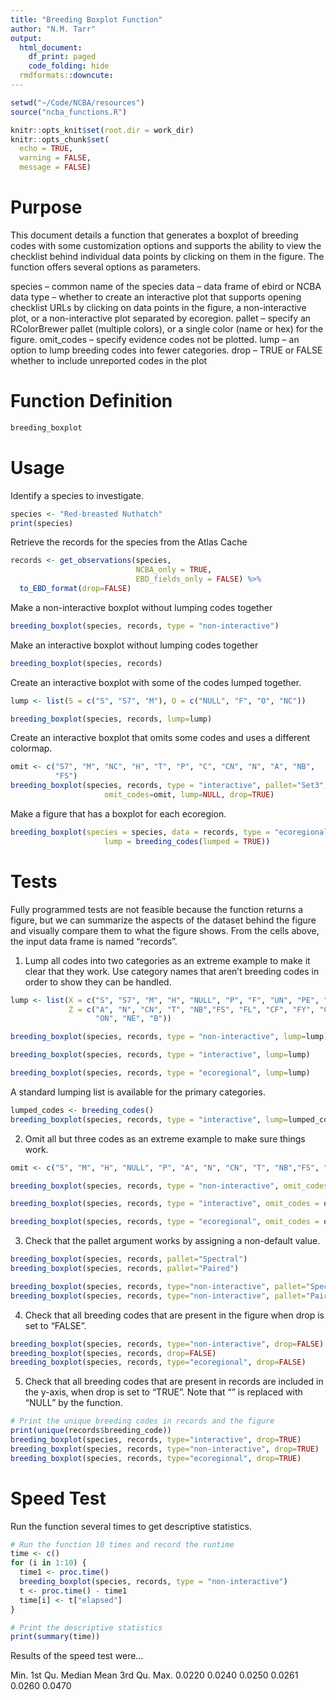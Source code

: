 ```yaml
---
title: "Breeding Boxplot Function"
author: "N.M. Tarr"
output: 
  html_document:
    df_print: paged
    code_folding: hide
  rmdformats::downcute:
---
```

```r
setwd("~/Code/NCBA/resources")
source("ncba_functions.R")

knitr::opts_knit$set(root.dir = work_dir)
knitr::opts_chunk$set(
  echo = TRUE,
  warning = FALSE,
  message = FALSE)
```


# Purpose
This document details a function that generates a boxplot of breeding codes with some customization options and supports the ability to view the checklist behind individual data points by clicking on them in the figure.  The function offers several options as parameters.

species -- common name of the species
data -- data frame of ebird or NCBA data
type -- whether to create an interactive plot that supports opening
   checklist URLs by clicking on data points in the figure, a non-interactive plot, or a non-interactive plot separated by ecoregion.
pallet -- specify an RColorBrewer pallet (multiple colors), or a single
   color (name or hex) for the figure.
omit_codes -- specify evidence codes not be plotted.
lump -- an option to lump breeding codes into fewer categories.
drop -- TRUE or FALSE whether to include unreported codes in the plot

# Function Definition
```r
breeding_boxplot
```


# Usage
Identify a species to investigate.
```r
species <- "Red-breasted Nuthatch"
print(species)
```

Retrieve the records for the species from the Atlas Cache
```r
records <- get_observations(species, 
                            NCBA_only = TRUE, 
                            EBD_fields_only = FALSE) %>% 
  to_EBD_format(drop=FALSE)
```

Make a non-interactive boxplot without lumping codes together
```r
breeding_boxplot(species, records, type = "non-interactive")
```

Make an interactive boxplot without lumping codes together
```r
breeding_boxplot(species, records)
```

Create an interactive boxplot with some of the codes lumped together.
```r
lump <- list(S = c("S", "S7", "M"), O = c("NULL", "F", "O", "NC"))

breeding_boxplot(species, records, lump=lump)
```

Create an interactive boxplot that omits some codes and uses a different colormap.
```r
omit <- c("S7", "M", "NC", "H", "T", "P", "C", "CN", "N", "A", "NB", 
          "FS")
breeding_boxplot(species, records, type = "interactive", pallet="Set3",
                     omit_codes=omit, lump=NULL, drop=TRUE)
```

Make a figure that has a boxplot for each ecoregion.
```r
breeding_boxplot(species = species, data = records, type = "ecoregional",
                     lump = breeding_codes(lumped = TRUE))
```


# Tests
Fully programmed tests are not feasible because the function returns a figure, but we can summarize the aspects of the dataset behind the figure and visually compare them to what the figure shows.  From the cells above, the input data frame is named "records".

1. Lump all codes into two categories as an extreme example to make it clear that they work. Use category names that aren't breeding codes in order to show they can be handled.
```r
lump <- list(X = c("S", "S7", "M", "H", "NULL", "P", "F", "UN", "PE", "NY"), 
             Z = c("A", "N", "CN", "T", "NB","FS", "FL", "CF", "FY", "C",
                   "ON", "NE", "B"))

breeding_boxplot(species, records, type = "non-interactive", lump=lump)

breeding_boxplot(species, records, type = "interactive", lump=lump)

breeding_boxplot(species, records, type = "ecoregional", lump=lump)


```

A standard lumping list is available for the primary categories.
```r
lumped_codes <- breeding_codes()
breeding_boxplot(species, records, type = "interactive", lump=lumped_codes)
```

2. Omit all but three codes as an extreme example to make sure things work.  
```r
omit <- c("S", "M", "H", "NULL", "P", "A", "N", "CN", "T", "NB","FS", "CF", "C")

breeding_boxplot(species, records, type = "non-interactive", omit_codes = omit)

breeding_boxplot(species, records, type = "interactive", omit_codes = omit)

breeding_boxplot(species, records, type = "ecoregional", omit_codes = omit)

```

3. Check that the pallet argument works by assigning a non-default value.
```r
breeding_boxplot(species, records, pallet="Spectral")
breeding_boxplot(species, records, pallet="Paired")

breeding_boxplot(species, records, type="non-interactive", pallet="Spectral")
breeding_boxplot(species, records, type="non-interactive", pallet="Paired")
```

4. Check that all breeding codes that are present in the figure when drop is set to "FALSE".
```r
breeding_boxplot(species, records, type="non-interactive", drop=FALSE)
breeding_boxplot(species, records, drop=FALSE)
breeding_boxplot(species, records, type="ecoregional", drop=FALSE)
```

5. Check that all breeding codes that are present in records are included in the y-axis, when drop is set to "TRUE".  Note that "" is replaced with "NULL" by the function.
```r
# Print the unique breeding codes in records and the figure
print(unique(records$breeding_code))
breeding_boxplot(species, records, type="interactive", drop=TRUE)
breeding_boxplot(species, records, type="non-interactive", drop=TRUE)
breeding_boxplot(species, records, type="ecoregional", drop=TRUE)

```

# Speed Test
Run the function several times to get descriptive statistics.
```r
# Run the function 10 times and record the runtime
time <- c()
for (i in 1:10) {
  time1 <- proc.time()
  breeding_boxplot(species, records, type = "non-interactive")
  t <- proc.time() - time1
  time[i] <- t["elapsed"]
}

# Print the descriptive statistics
print(summary(time))
```

Results of the speed test were...

 Min. 1st Qu.  Median    Mean 3rd Qu.    Max. 
0.0220  0.0240  0.0250  0.0261  0.0260  0.0470 
